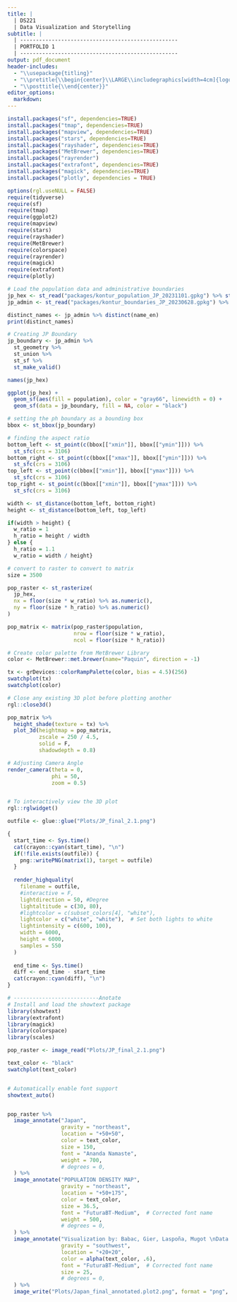 ```yaml
---
title: |
  | DS221
  | Data Visualization and Storytelling
subtitle: |
  | --------------------------------------------------
  | PORTFOLIO 1
  | --------------------------------------------------
output: pdf_document
header-includes:
  - "\\usepackage{titling}"
  - "\\pretitle{\\begin{center}\\LARGE\\includegraphics[width=4cm]{logo.jpg}\\\\[\\bigskipamount]}"
  - "\\posttitle{\\end{center}}"
editor_options: 
  markdown: 
---
```



```r

install.packages("sf", dependencies=TRUE)
install.packages("tmap", dependencies=TRUE)
install.packages("mapview", dependencies=TRUE)
install.packages("stars", dependencies=TRUE)
install.packages("rayshader", dependencies=TRUE)
install.packages("MetBrewer", dependencies=TRUE)
install.packages("rayrender")
install.packages("extrafont", dependencies=TRUE)
install.packages("magick", dependencies=TRUE)
install.packages("plotly", dependencies = TRUE)
```


```r
options(rgl.useNULL = FALSE)
require(tidyverse)
require(sf)
require(tmap)
require(ggplot2)
require(mapview)
require(stars)
require(rayshader)
require(MetBrewer)
require(colorspace)
require(rayrender)
require(magick)
require(extrafont)
require(plotly)
```


```r
# Load the population data and administrative boundaries
jp_hex <- st_read("packages/kontur_population_JP_20231101.gpkg") %>% st_transform(3106)
jp_admin <- st_read("packages/kontur_boundaries_JP_20230628.gpkg") %>% st_transform(3106)
```


```r
distinct_names <- jp_admin %>% distinct(name_en)
print(distinct_names)
```


```r
# Creating JP Boundary
jp_boundary <- jp_admin %>%
  st_geometry %>%
  st_union %>%
  st_sf %>%
  st_make_valid()
```


```r
names(jp_hex)
```


```r
ggplot(jp_hex) + 
  geom_sf(aes(fill = population), color = "gray66", linewidth = 0) + 
  geom_sf(data = jp_boundary, fill = NA, color = "black")
```

```r
# setting the ph boundary as a bounding box
bbox <- st_bbox(jp_boundary)

# finding the aspect ratio
bottom_left <- st_point(c(bbox[["xmin"]], bbox[["ymin"]])) %>%
  st_sfc(crs = 3106)
bottom_right <- st_point(c(bbox[["xmax"]], bbox[["ymin"]])) %>%
  st_sfc(crs = 3106)
top_left <- st_point(c(bbox[["xmin"]], bbox[["ymax"]])) %>%
  st_sfc(crs = 3106)
top_right <- st_point(c(bbox[["xmin"]], bbox[["ymax"]])) %>%
  st_sfc(crs = 3106)

width <- st_distance(bottom_left, bottom_right)
height <- st_distance(bottom_left, top_left)

if(width > height) {
  w_ratio = 1
  h_ratio = height / width
} else {
  h_ratio = 1.1
  w_ratio = width / height}
```


```r
# convert to raster to convert to matrix
size = 3500

pop_raster <- st_rasterize(
  jp_hex,
  nx = floor(size * w_ratio) %>% as.numeric(),
  ny = floor(size * h_ratio) %>% as.numeric()
)

pop_matrix <- matrix(pop_raster$population,
                     nrow = floor(size * w_ratio),
                     ncol = floor(size * h_ratio))
```


```r
# Create color palette from MetBrewer Library
color <- MetBrewer::met.brewer(name="Paquin", direction = -1)

tx <- grDevices::colorRampPalette(color, bias = 4.5)(256)
swatchplot(tx)
swatchplot(color)
```


```r
# Close any existing 3D plot before plotting another
rgl::close3d()

pop_matrix %>%
  height_shade(texture = tx) %>%
  plot_3d(heightmap = pop_matrix,
          zscale = 250 / 4.5,
          solid = F,
          shadowdepth = 0.8)

# Adjusting Camera Angle
render_camera(theta = 0,
              phi = 50,
              zoom = 0.5)


# To interactively view the 3D plot
rgl::rglwidget()
```


```r
outfile <- glue::glue("Plots/JP_final_2.1.png")

{
  start_time <- Sys.time()
  cat(crayon::cyan(start_time), "\n")
  if(!file.exists(outfile)) {
    png::writePNG(matrix(1), target = outfile)
  }
  
  render_highquality(
    filename = outfile,
    #interactive = F,
    lightdirection = 50, #Degree
    lightaltitude = c(30, 80),
    #lightcolor = c(subset_colors[4], "white"),
    lightcolor = c("white", "white"),  # Set both lights to white
    lightintensity = c(600, 100),
    width = 6000,
    height = 6000,
    samples = 550
  )
  
  end_time <- Sys.time()
  diff <- end_time - start_time
  cat(crayon::cyan(diff), "\n")
}
```


```r
# ---------------------------Anotate
# Install and load the showtext package
library(showtext)
library(extrafont)
library(magick)
library(colorspace)
library(scales)

pop_raster <- image_read("Plots/JP_final_2.1.png")

text_color <- "black"
swatchplot(text_color)


# Automatically enable font support
showtext_auto()


pop_raster %>%
  image_annotate("Japan",
                 gravity = "northeast",
                 location = "+50+50",
                 color = text_color,
                 size = 150,
                 font = "Ananda Namaste",
                 weight = 700,
                 # degrees = 0,
  ) %>%
  image_annotate("POPULATION DENSITY MAP",
                 gravity = "northeast",
                 location = "+50+175",
                 color = text_color,
                 size = 36.5,
                 font = "FuturaBT-Medium",  # Corrected font name
                 weight = 500,
                 # degrees = 0,
  ) %>%
  image_annotate("Visualization by: Babac, Gier, Laspoña, Mugot \nData: Kontur Population 2023",
                 gravity = "southwest",
                 location = "+20+20",
                 color = alpha(text_color, .6),
                 font = "FuturaBT-Medium",  # Corrected font name
                 size = 25,
                 # degrees = 0,
  ) %>%
  image_write("Plots/Japan_final_annotated.plot2.png", format = "png", quality = 100)
```